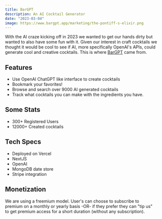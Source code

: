 ```yaml
---
title: BarGPT
description: An AI Cocktail Generator
date: "2023-03-04"
image: https://www.bargpt.app/marketing/the-pontiff-s-elixir.png 
---
```


With the AI craze kicking off in 2023 we wanted to get our hands dirty but wanted to also have some fun with it.
Given our interest in craft cocktails we thought it would be cool to see if AI, more specifically OpenAI's APIs, 
could generate cool and creative cocktails.  This is where [BarGPT](https://www.bargpt.app) came from.

## Features
* Use OpenAI ChatGPT like interface to create cocktails
* Bookmark your favorites!
* Browse and search over 9000 AI generated cocktails
* Track what cocktails you can make with the ingredients you have.

## Some Stats
* 300+ Registered Users
* 12000+ Created cocktails

## Tech Specs
* Deployed on Vercel
* NextJS 
* OpenAI
* MongoDB date store
* Stripe integration

## Monetization
We are using a freemium model.  User's can choose to subscribe to premium on a monthly or yearly basis -OR- if they prefer they can "tip us" to get premium access for a short duration (without any subscription).
